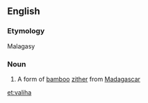 ==English==

===Etymology===
Malagasy

===Noun===
{{wikipedia}}
{{en-noun}}

#{{musici}} A form of [[bamboo]] [[zither]] from [[Madagascar]]

[[et:valiha]]